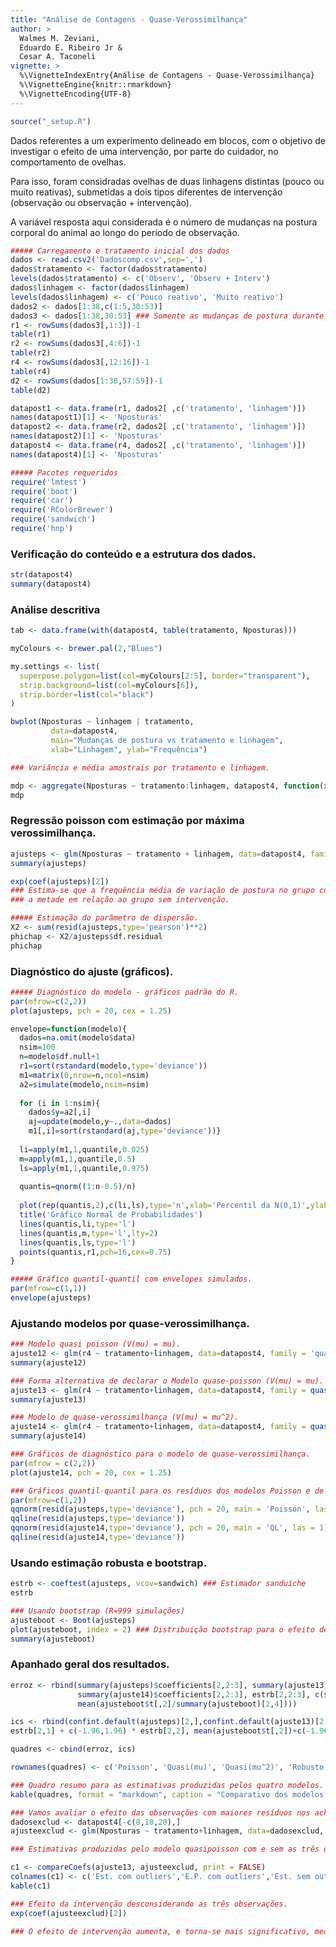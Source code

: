 ---
title: "Análise de Contagens - Quase-Verossimilhança"
author: >
  Walmes M. Zeviani,
  Eduardo E. Ribeiro Jr &
  Cesar A. Taconeli
vignette: >
  %\VignetteIndexEntry{Análise de Contagens - Quase-Verossimilhança}
  %\VignetteEngine{knitr::rmarkdown}
  %\VignetteEncoding{UTF-8}
---

```{r setup, include=FALSE}
source("_setup.R")
```

Dados referentes a um experimento delineado em blocos, com o objetivo de 
investigar o efeito de uma intervenção, por parte do cuidador, no 
comportamento de ovelhas. 

Para isso, foram considradas ovelhas de duas 
linhagens distintas (pouco ou muito reativas), submetidas a dois tipos 
diferentes de intervenção (observação ou observação + intervenção).

A variável resposta aqui considerada é o número de mudanças na postura
corporal do animal ao longo do período de observação.


```{r, echo = FALSE, include=FALSE}
##### Carregamento e tratamento inicial dos dados
dados <- read.csv2('Dadoscomp.csv',sep=',')
dados$tratamento <- factor(dados$tratamento)
levels(dados$tratamento) <- c('Observ', 'Observ + Interv')
dados$linhagem <- factor(dados$linhagem)
levels(dados$linhagem) <- c('Pouco reativo', 'Muito reativo')
dados2 <- dados[1:38,c(1:5,30:53)]
dados3 <- dados[1:38,30:53] ### Somente as mudanças de postura durante a intervenção.
r1 <- rowSums(dados3[,1:3])-1
table(r1)
r2 <- rowSums(dados3[,4:6])-1
table(r2)
r4 <- rowSums(dados3[,12:16])-1
table(r4)
d2 <- rowSums(dados[1:38,57:59])-1
table(d2)

datapost1 <- data.frame(r1, dados2[ ,c('tratamento', 'linhagem')])
names(datapost1)[1] <- 'Nposturas'
datapost2 <- data.frame(r2, dados2[ ,c('tratamento', 'linhagem')])
names(datapost2)[1] <- 'Nposturas'
datapost4 <- data.frame(r4, dados2[ ,c('tratamento', 'linhagem')])
names(datapost4)[1] <- 'Nposturas'

##### Pacotes requeridos
require('lmtest')
require('boot')
require('car')
require('RColorBrewer')
require('sandwich')
require('hnp')
```


### Verificação do conteúdo e a estrutura dos dados.

```{r}
str(datapost4)
summary(datapost4)
```



### Análise descritiva

```{r}
tab <- data.frame(with(datapost4, table(tratamento, Nposturas)))

myColours <- brewer.pal(2,"Blues")

my.settings <- list(
  superpose.polygon=list(col=myColours[2:5], border="transparent"),
  strip.background=list(col=myColours[6]),
  strip.border=list(col="black")
)

bwplot(Nposturas ~ linhagem | tratamento,
         data=datapost4, 
         main="Mudanças de postura vs tratamento e linhagem", 
         xlab="Linhagem", ylab="Frequência")

### Variância e média amostrais por tratamento e linhagem.

mdp <- aggregate(Nposturas ~ tratamento:linhagem, datapost4, function(x) c(mean = mean(x), var = var(x)))
mdp

```


### Regressão poisson com estimação por máxima verossimilhança.

```{r}
ajusteps <- glm(Nposturas ~ tratamento + linhagem, data=datapost4, family=poisson)
summary(ajusteps)

exp(coef(ajusteps)[2])
### Estima-se que a frequência média de variação de postura no grupo com intervenção seja aproximadamente
### a metade em relação ao grupo sem intervenção.

##### Estimação do parâmetro de dispersão. 
X2 <- sum(resid(ajusteps,type='pearson')**2)
phichap <- X2/ajusteps$df.residual
phichap
```

### Diagnóstico do ajuste (gráficos).

```{r}
##### Diagnóstico do modelo - gráficos padrão do R.
par(mfrow=c(2,2))
plot(ajusteps, pch = 20, cex = 1.25)
```

```{r, echo = FALSE}
envelope=function(modelo){
  dados=na.omit(modelo$data)
  nsim=100
  n=modelo$df.null+1
  r1=sort(rstandard(modelo,type='deviance'))
  m1=matrix(0,nrow=n,ncol=nsim)
  a2=simulate(modelo,nsim=nsim)
  
  for (i in 1:nsim){
    dados$y=a2[,i]
    aj=update(modelo,y~.,data=dados)
    m1[,i]=sort(rstandard(aj,type='deviance'))}
  
  li=apply(m1,1,quantile,0.025)
  m=apply(m1,1,quantile,0.5)
  ls=apply(m1,1,quantile,0.975)
  
  quantis=qnorm((1:n-0.5)/n)
  
  plot(rep(quantis,2),c(li,ls),type='n',xlab='Percentil da N(0,1)',ylab='Resíduos')
  title('Gráfico Normal de Probabilidades')
  lines(quantis,li,type='l')
  lines(quantis,m,type='l',lty=2)
  lines(quantis,ls,type='l')
  points(quantis,r1,pch=16,cex=0.75)
}

```

```{r}
##### Gráfico quantil-quantil com envelopes simulados.
par(mfrow=c(1,1))
envelope(ajusteps)
```


### Ajustando modelos por quase-verossimilhança.

```{r}

### Modelo quasi poisson (V(mu) = mu).
ajuste12 <- glm(r4 ~ tratamento+linhagem, data=datapost4, family = 'quasipoisson')
summary(ajuste12)

### Forma alternativa de declarar o Modelo quase-poisson (V(mu) = mu).
ajuste13 <- glm(r4 ~ tratamento+linhagem, data=datapost4, family = quasi(variance = 'mu', link='log'))
summary(ajuste13)

### Modelo de quase-verossimilhança (V(mu) = mu^2).
ajuste14 <- glm(r4 ~ tratamento+linhagem, data=datapost4, family = quasi(variance = 'mu^2', link='log'))
summary(ajuste14)

### Gráficos de diagnóstico para o modelo de quase-verossimilhança.
par(mfrow = c(2,2))
plot(ajuste14, pch = 20, cex = 1.25)

### Gráficos quantil-quantil para os resíduos dos modelos Poisson e de Quase-Verossimilhança.
par(mfrow=c(1,2))
qqnorm(resid(ajusteps,type='deviance'), pch = 20, main = 'Poisson', las = 1)
qqline(resid(ajusteps,type='deviance'))
qqnorm(resid(ajuste14,type='deviance'), pch = 20, main = 'QL', las = 1)
qqline(resid(ajuste14,type='deviance'))
```


### Usando estimação robusta e bootstrap.

```{r}

estrb <- coeftest(ajusteps, vcov=sandwich) ### Estimador sanduíche
estrb

### Usando bootstrap (R=999 simulações)
ajusteboot <- Boot(ajusteps)
plot(ajusteboot, index = 2) ### Distribuição bootstrap para o efeito de intervenção.
summary(ajusteboot)


```


### Apanhado geral dos resultados.

```{r}

erroz <- rbind(summary(ajusteps)$coefficients[2,2:3], summary(ajuste13)$coefficients[2,2:3], 
               summary(ajuste14)$coefficients[2,2:3], estrb[2,2:3], c(summary(ajusteboot)[2,4],
               mean(ajusteboot$t[,2]/summary(ajusteboot)[2,4])))

ics <- rbind(confint.default(ajusteps)[2,],confint.default(ajuste13)[2,], confint.default(ajuste14)[2,], 
estrb[2,1] + c(-1.96,1.96) * estrb[2,2], mean(ajusteboot$t[,2])+c(-1.96,1.96)*summary(ajusteboot)[2,4]) 

quadres <- cbind(erroz, ics)

rownames(quadres) <- c('Poisson', 'Quasi(mu)', 'Quasi(mu^2)', 'Robusto (sanduiche)', 'Bootstrap')

### Quadro resumo para as estimativas produzidas pelos quatro modelos.
kable(quadres, format = "markdown", caption = "Comparativo dos modelos ajustados")

### Vamos avaliar o efeito das observações com maiores resíduos nos achados do modelo
dadosexclud <- datapost4[-c(8,18,28),]
ajusteexclud <- glm(Nposturas ~ tratamento+linhagem, data=dadosexclud, family = quasi(variance = 'mu', link='log'))

### Estimativas produzidas pelo modelo quasipoisson com e sem as três observações.

c1 <- compareCoefs(ajuste13, ajusteexclud, print = FALSE)
colnames(c1) <- c('Est. com outliers','E.P. com outliers','Est. sem outliers','E.P. sem outliers')
kable(c1)

### Efeito da intervenção desconsiderando as três observações.
exp(coef(ajusteexclud)[2])

### O efeito de intervenção aumenta, e torna-se mais significativo, mediante exclusão dos outliers.

```` 


